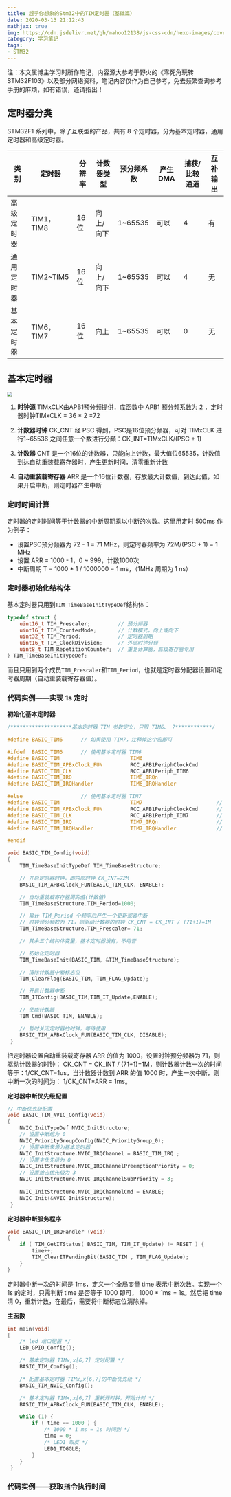 ```yaml
---
title: 超乎你想象的Stm32中的TIM定时器（基础篇）
date: 2020-03-13 21:12:43
mathjax: true
img: https://cdn.jsdelivr.net/gh/mahoo12138/js-css-cdn/hexo-images/cover/stm32.jpg
category: 学习笔记
tags:
- STM32
---
```


注：本文属博主学习时所作笔记，内容源大参考于野火的《零死角玩转STM32F103》以及部分网络资料，笔记内容仅作为自己参考，免去频繁查询参考手册的麻烦，如有错误，还请指出！

## 定时器分类

STM32F1 系列中，除了互联型的产品，共有 8 个定时器，分为基本定时器，通用定时器和高级定时器。  

| 类别       | 定时器     | 分辨率 | 计数器类型 | 预分频系数 | 产生DMA | 捕获/比较通道 | 互补输出 |
| ---------- | ---------- | ------ | ---------- | ---------- | ------- | ------------- | -------- |
| 高级定时器 | TIM1，TIM8 | 16位   | 向上/向下  | 1~65535    | 可以    | 4             | 有       |
| 通用定时器 | TIM2\~TIM5 | 16位   | 向上/向下  | 1~65535    | 可以    | 4             | 无       |
| 基本定时器 | TIM6，TIM7 | 16位   | 向上       | 1~65535    | 可以    | 0             | 无       |

## 基本定时器

<img src="https://cdn.jsdelivr.net/gh/mahoo12138/js-css-cdn/hexo-images/study/STM32/tim1.png" style="zoom: 67%;" />

1. **时钟源**	TIMxCLK由APB1预分频提供，库函数中 APB1 预分频系数为 2 ，定时器时钟TIMxCLK = 36 * 2 =72

2. **计数器时钟**	CK_CNT 经 PSC 得到，PSC是16位预分频器，可对 TIMxCLK 进行1~65536 之间任意一个数进行分频：CK_INT=TIMxCLK/\(PSC + 1\)

3. **计数器**	CNT 是一个16位的计数器，只能向上计数，最大值位65535，计数值到达自动重装载寄存器时，产生更新时间，清零重新计数

4. **自动重装载寄存器**	ARR 是一个16位计数器，存放最大计数值，到达此值，如果开启中断，则定时器产生中断


### 定时时间计算

定时器的定时时间等于计数器的中断周期乘以中断的次数。这里用定时 500ms 作为例子：

+ 设置PSC预分频器为 72 - 1 = 71 MHz，则定时器频率为 72M/(PSC + 1) = 1 MHz
+ 设置 ARR = 1000 - 1，0 ~ 999，计数1000次
+ 中断周期 T = 1000 * 1 / 1000000 = 1 ms，（1MHz 周期为 1 ns）

### 定时器初始化结构体

基本定时器只用到`TIM_TimeBaseInitTypeDef`结构体：

```c
typedef struct {
    uint16_t TIM_Prescaler; 		// 预分频器
    uint16_t TIM_CounterMode; 		// 计数模式，向上或向下
    uint32_t TIM_Period; 			// 定时器周期
    uint16_t TIM_ClockDivision; 	// 外部时钟分频
    uint8_t TIM_RepetitionCounter; 	// 重复计算器，高级寄存器专用
} TIM_TimeBaseInitTypeDef;
```

而且只用到两个成员`TIM_Prescaler`和`TIM_Period`，也就是定时器分配器设置和定时器周期（自动重装载寄存器值）。

### 代码实例——实现 1s 定时

**初始化基本定时器**

```c
/********************基本定时器 TIM 参数定义，只限 TIM6、 7************/

#define BASIC_TIM6 		// 如果使用 TIM7，注释掉这个宏即可

#ifdef  BASIC_TIM6 		// 使用基本定时器 TIM6
#define BASIC_TIM 						TIM6
#define BASIC_TIM_APBxClock_FUN 		RCC_APB1PeriphClockCmd
#define BASIC_TIM_CLK 					RCC_APB1Periph_TIM6
#define BASIC_TIM_IRQ 					TIM6_IRQn
#define BASIC_TIM_IRQHandler 			TIM6_IRQHandler

#else 					// 使用基本定时器 TIM7
#define BASIC_TIM 						TIM7						// 定时器
#define BASIC_TIM_APBxClock_FUN 		RCC_APB1PeriphClockCmd		// 时钟函数
#define BASIC_TIM_CLK 					RCC_APB1Periph_TIM7			// 时钟
#define BASIC_TIM_IRQ 					TIM7_IRQn					// 中断源
#define BASIC_TIM_IRQHandler 			TIM7_IRQHandler				// 中断服务函数

#endif
```

```c
void BASIC_TIM_Config(void)
{
    TIM_TimeBaseInitTypeDef TIM_TimeBaseStructure;

    // 开启定时器时钟，即内部时钟 CK_INT=72M
    BASIC_TIM_APBxClock_FUN(BASIC_TIM_CLK, ENABLE);

    // 自动重装载寄存器周的值(计数值)
    TIM_TimeBaseStructure.TIM_Period=1000;

    // 累计 TIM_Period 个频率后产生一个更新或者中断
    // 时钟预分频数为 71，则驱动计数器的时钟 CK_CNT = CK_INT / (71+1)=1M
    TIM_TimeBaseStructure.TIM_Prescaler= 71;

    // 其余三个结构体变量，基本定时器没有，不用管

    // 初始化定时器
    TIM_TimeBaseInit(BASIC_TIM, &TIM_TimeBaseStructure);

    // 清除计数器中断标志位
    TIM_ClearFlag(BASIC_TIM, TIM_FLAG_Update);

    // 开启计数器中断
    TIM_ITConfig(BASIC_TIM,TIM_IT_Update,ENABLE);

    // 使能计数器
    TIM_Cmd(BASIC_TIM, ENABLE);

    // 暂时关闭定时器的时钟，等待使用
    BASIC_TIM_APBxClock_FUN(BASIC_TIM_CLK, DISABLE);
 }  
```

把定时器设置自动重装载寄存器 ARR 的值为 1000，设置时钟预分频器为 71，则驱动计数器的时钟： CK_CNT = CK_INT / (71+1)=1M，则计数器计数一次的时间等于：1/CK_CNT=1us，当计数器计数到 ARR 的值 1000 时，产生一次中断，则中断一次的时间为： 1/CK_CNT*ARR = 1ms。  

**定时器中断优先级配置**  

```c
// 中断优先级配置
void BASIC_TIM_NVIC_Config(void)
{
    NVIC_InitTypeDef NVIC_InitStructure;
    // 设置中断组为 0
    NVIC_PriorityGroupConfig(NVIC_PriorityGroup_0);
    // 设置中断来源为基本定时器
    NVIC_InitStructure.NVIC_IRQChannel = BASIC_TIM_IRQ ;
    // 设置主优先级为 0
    NVIC_InitStructure.NVIC_IRQChannelPreemptionPriority = 0;
    // 设置抢占优先级为 3
    NVIC_InitStructure.NVIC_IRQChannelSubPriority = 3;
    
    NVIC_InitStructure.NVIC_IRQChannelCmd = ENABLE;
    NVIC_Init(&NVIC_InitStructure);
 }  
```

**定时器中断服务程序**  

```c
void BASIC_TIM_IRQHandler (void)
{
    if ( TIM_GetITStatus( BASIC_TIM, TIM_IT_Update) != RESET ) {
        time++;
        TIM_ClearITPendingBit(BASIC_TIM , TIM_FLAG_Update);
    }
}
```

定时器中断一次的时间是 1ms，定义一个全局变量 time 表示中断次数。实现一个 1s 的定时，只需判断 time 是否等于 1000 即可， 1000 * 1ms = 1s。然后把 time 清 0，重新计数，在最后，需要将中断标志位清除掉。 

**主函数**

```c
int main(void)
{
    /* led 端口配置 */
    LED_GPIO_Config();

    /* 基本定时器 TIMx,x[6,7] 定时配置 */
    BASIC_TIM_Config();

    /* 配置基本定时器 TIMx,x[6,7]的中断优先级 */
    BASIC_TIM_NVIC_Config();

    /* 基本定时器 TIMx,x[6,7] 重新开时钟，开始计时 */
    BASIC_TIM_APBxClock_FUN(BASIC_TIM_CLK, ENABLE);

    while (1) {
    	if ( time == 1000 ) { 
        	/* 1000 * 1 ms = 1s 时间到 */
            time = 0;
            /* LED1 取反 */
            LED1_TOGGLE;
        }
    }
 }
```

### 代码实例——获取指令执行时间